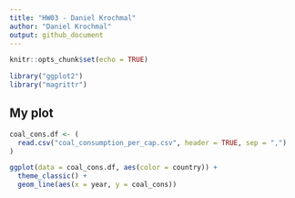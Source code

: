 ```yaml
---
title: "HW03 - Daniel Krochmal"
author: "Daniel Krochmal"
output: github_document
---
```


```r
knitr::opts_chunk$set(echo = TRUE)
```

```r
library("ggplot2")
library("magrittr")
```

## My plot

```r
coal_cons.df <- (
  read.csv("coal_consumption_per_cap.csv", header = TRUE, sep = ",")
)

```

```r
ggplot(data = coal_cons.df, aes(color = country)) +
  theme_classic() +
  geom_line(aes(x = year, y = coal_cons))

```